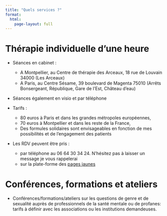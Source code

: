 ```yaml
---
title: "Quels services ?"
format: 
  html:
    page-layout: full
---
```



# Thérapie individuelle d’une heure

* Séances en cabinet : 
  - A Montpellier, au Centre de thérapie des Arceaux, 18 rue de Louvain 34000 (Les Arceaux)
  -	A Paris, au Centre Sésame, 39 boulevard de Magenta 75010 (Arrêts Bonsergeant, République, Gare de l’Est, Château d’eau)
  
* Séances également en visio et par téléphone

* Tarifs : 
  - 80 euros à Paris et dans les grandes métropoles européennes, 
  - 70 euros à Montpellier et dans les reste de la France,
  - Des formules solidaires sont envisageables en fonction de mes possibilités et de l’engagement des patients

* Les RDV peuvent être pris :
  - par téléphone au 06 64 30 34 24. N’hésitez pas à laisser un message je vous rappelerai
  - sur la plate-forme des [pages jaunes](https://www.pagesjaunes.fr/pros/60371469){target="_blank"}

# Conférences, formations et ateliers

* Conférences/formations/ateliers sur les questions de genre et de sexualité auprès de professionnels de la santé mentale ou de profanes: tarifs à définir avec les associations ou les institutions demandeuses.

